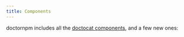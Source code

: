 ```yaml
---
title: Components
---
```


doctornpm includes all the [doctocat
components](https://github.com/primer/doctocat), and a few new
ones:

<Index depth="1" />
